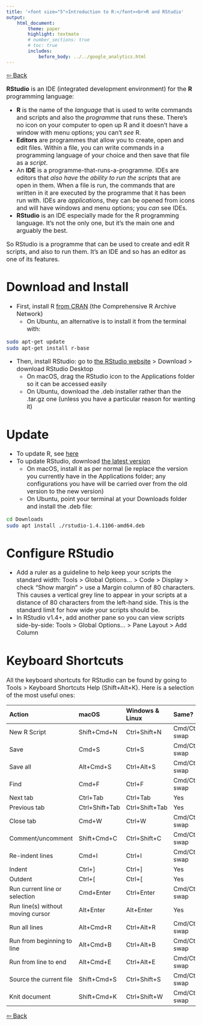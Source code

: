 ```yaml
---
title: '<font size="5">Introduction to R:</font><br>R and RStudio'
output:
    html_document:
        theme: paper
        highlight: textmate
        # number_sections: true
        # toc: true
        includes:
            before_body: ../../google_analytics.html
---
```


<font size="3">

[⇦ Back](../../R.html)

**RStudio** is an IDE (integrated development environment) for the **R** programming language:

- **R** is the name of the *language* that is used to write commands and scripts and also the *programme* that runs these. There's no icon on your computer to open up R and it doesn't have a window with menu options; you can't *see* R.
- **Editors** are programmes that allow you to create, open and edit files. Within a file, you can write commands in a programming language of your choice and then save that file as a *script*.
- An **IDE** is a programme-that-runs-a-programme. IDEs are editors that *also have the ability to run the scripts* that are open in them. When a file is run, the commands that are written in it are executed by the programme that it has been run with. IDEs are *applications*, they can be opened from icons and will have windows and menu options; you *can* see IDEs.
- **RStudio** is an IDE especially made for the R programming language. It's not the only one, but it's the main one and arguably the best.

So RStudio is a programme that can be used to create and edit R scripts, and also to run them. It's an IDE and so has an editor as one of its features.

Download and Install
====================
- First, install R [from CRAN](https://cran.rstudio.com/) (the Comprehensive R Archive Network)
    - On Ubuntu, an alternative is to install it from the terminal with:

```bash
sudo apt-get update
sudo apt-get install r-base
```

- Then, install RStudio: go to [the RStudio website](https://rstudio.com/) > Download > download RStudio Desktop
    - On macOS, drag the RStudio icon to the Applications folder so it can be accessed easily
    - On Ubuntu, download the .deb installer rather than the .tar.gz one (unless you have a particular reason for wanting it)

Update
======
- To update R, see [here](packages.html#updating-r)
- To update RStudio, download [the latest version](https://rstudio.com/products/rstudio/download/#download)
    - On macOS, install it as per normal (ie replace the version you currently have in the Applications folder; any configurations you have will be carried over from the old version to the new version)
    - On Ubuntu, point your terminal at your Downloads folder and install the .deb file:

```bash
cd Downloads
sudo apt install ./rstudio-1.4.1106-amd64.deb
```

Configure RStudio
=================
- Add a ruler as a guideline to help keep your scripts the standard width: Tools > Global Options... > Code > Display > check "Show margin" > use a Margin column of 80 characters. This causes a vertical grey line to appear in your scripts at a distance of 80 characters from the left-hand side. This is the standard limit for how wide your scripts should be.
- In RStudio v1.4+, add another pane so you can view scripts side-by-side: Tools > Global Options... > Pane Layout > Add Column

Keyboard Shortcuts
==================
All the keyboard shortcuts for RStudio can be found by going to Tools > Keyboard Shortcuts Help (Shift+Alt+K). Here is a selection of the most useful ones:

| Action                            | macOS          | Windows & Linux | Same?         |
|:----------------------------------|:---------------|:----------------|:--------------|
| New R Script                      | Shift+Cmd+N    | Ctrl+Shift+N    | Cmd/Ctrl swap |
| Save                              | Cmd+S          | Ctrl+S          | Cmd/Ctrl swap |
| Save all                          | Alt+Cmd+S      | Ctrl+Alt+S      | Cmd/Ctrl swap |
| Find                              | Cmd+F          | Ctrl+F          | Cmd/Ctrl swap |
| Next tab                          | Ctrl+Tab       | Ctrl+Tab        | Yes           |
| Previous tab                      | Ctrl+Shift+Tab | Ctrl+Shift+Tab  | Yes           |
| Close tab                         | Cmd+W          | Ctrl+W          | Cmd/Ctrl swap |
| Comment/uncomment                 | Shift+Cmd+C    | Ctrl+Shift+C    | Cmd/Ctrl swap |
| Re-indent lines                   | Cmd+I          | Ctrl+I          | Cmd/Ctrl swap |
| Indent                            | Ctrl+]         | Ctrl+]          | Yes           |
| Outdent                           | Ctrl+[         | Ctrl+[          | Yes           |
| Run current line or selection     | Cmd+Enter      | Ctrl+Enter      | Cmd/Ctrl swap |
| Run line(s) without moving cursor | Alt+Enter      | Alt+Enter       | Yes           |
| Run all lines                     | Alt+Cmd+R      | Ctrl+Alt+R      | Cmd/Ctrl swap |
| Run from beginning to line        | Alt+Cmd+B      | Ctrl+Alt+B      | Cmd/Ctrl swap |
| Run from line to end              | Alt+Cmd+E      | Ctrl+Alt+E      | Cmd/Ctrl swap |
| Source the current file           | Shift+Cmd+S    | Ctrl+Shift+S    | Cmd/Ctrl swap |
| Knit document                     | Shift+Cmd+K    | Ctrl+Shift+W    | Cmd/Ctrl swap |

[⇦ Back](../../R.html)

</font>
